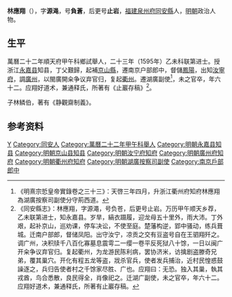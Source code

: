 '''林應翔'''（{{bd|1562年||1623年|}}），字'''源渑'''，号'''負蒼'''，后更号'''止岩'''，[[福建|福建]][[泉州府|泉州府]][[同安縣|同安縣]]人，[[明朝|明朝]]政治人物。

==生平==
萬曆二十二年順天府甲午科鄉試舉人，二十三年（1595年）乙未科联第进士。授浙江[[永嘉县|永嘉县]]知县，丁父艱歸，起補[[京山縣|京山縣]]，遷南京户部郎中，督儲[[鳳陽|鳳陽]]，出知[[汝寧府|汝寧府]]，調[[廣州|廣州]]，以閩廣開籴争议弃官归，复起[[衢州|衢州]]。遷湖廣副使<ref>《明熹宗悊皇帝實錄卷之三十三》：天啓三年四月，升浙江衢州府知府林應翔為湖廣按察司副使分守荊西道。</ref>，未之官卒，年六十二。应翔好道术，兼通释氏，所著有《止巖存稿》<ref>《同安縣志》：林應翔，字源澠，号负苍，后更号止岩。万历甲午顺天乡荐，乙未联第进士，知永嘉县。岁旱，縞衣蹑履，迎龙母五十里外，雨大沛。丁外艰，起补京山，巡劝课，停车决讼，不使至庭。楚藩构逆，郢中骚动，练兵葺城。迁南户部郎，督储凤阳。出守汝宁，凉贡之交有豆盗号自在王驷翔歼之。调广州，决积牍千八百化寡墓息震雩二一缨一卷平反死狱八十馀，一日以闽广开籴争议弃官归。复起衢州，为龙游民陈利病，罢协济米，访擒剧盗滕奇兄弟，覆其巢穴。开化有程五龙等盗，戕杀官兵，使者发兵捕治，近村民惶惑鼓譟逐之，兵归告使者村之千馀家尽胜、广也。应翔曰：无恐。独入其巢，執其戎酋，鸟合悉散，良民得全，肖像祀之。迁湖广副使，未之官卒，年六十二。应翔好道术，兼通释氏，所著有止巖存稿。</ref>。

子林鳞伯，著有《静觀齋制義》。

==参考资料==
{{reflist}}

{{萬曆二十三年乙未科殿試金榜}}

{{Authority control}}

{{DEFAULTSORT:Lin林}}
[[Category:林姓|Y]]
[[Category:同安人|Category:同安人]]
[[Category:萬曆二十二年甲午科舉人|Category:萬曆二十二年甲午科舉人]]
[[Category:明朝永嘉县知县|Category:明朝永嘉县知县]]
[[Category:明朝京山县知县|Category:明朝京山县知县]]
[[Category:明朝汝宁府知府|Category:明朝汝宁府知府]]
[[Category:明朝廣州府知府|Category:明朝廣州府知府]]
[[Category:明朝衢州府知府|Category:明朝衢州府知府]]
[[Category:明朝湖廣按察司副使|Category:明朝湖廣按察司副使]]
[[Category:南京戶部郎中|Category:南京戶部郎中]]


{{明朝人物小作品}}